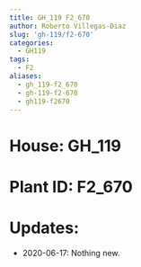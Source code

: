 ```yaml
---
title: GH_119 F2_670
author: Roberto Villegas-Diaz
slug: 'gh-119/f2-670'
categories:
  - GH119
tags:
  - F2
aliases:
  - gh_119-f2_670
  - gh-119-f2-670
  - gh119-f2670
---
```


# **House**: GH_119
# **Plant ID**: F2_670
# **Updates**: 
 - 2020-06-17: Nothing new.
